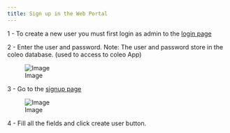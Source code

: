 ```yaml
---
title: Sign up in the Web Portal
---
```



1 - To create a new user you must first login as admin to the [login page](https://biodiversite-quebec.ca/fr/login)

2 - Enter the user and password. Note: The user and password  store in the coleo database. (used to access to coleo App) 

![Image](img/login.png)

3 - Go to the [signup page](https://biodiversite-quebec.ca/fr/signup)

![Image](img/signup.png)

4 - Fill all the fields and click create user button. 





